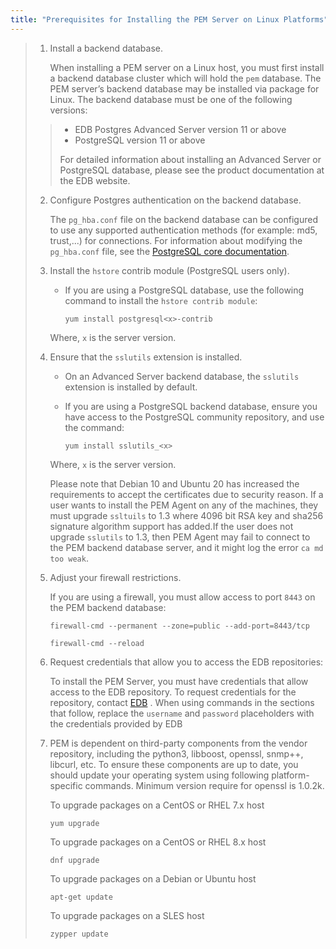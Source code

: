 ```yaml
---
title: "Prerequisites for Installing the PEM Server on Linux Platforms"
---
```


<div id="prerequisites_for_installing_pem_server" class="registered_link"></div>

> 1.  Install a backend database.
>
>     When installing a PEM server on a Linux host, you must first install a backend database cluster which will hold the `pem` database. The PEM server’s backend database may be installed via package for Linux. The backend database must be one of the following versions:
>
> > -   EDB Postgres Advanced Server version 11 or above
> > -   PostgreSQL version 11 or above
> >
> > For detailed information about installing an Advanced Server or PostgreSQL database, please see the product documentation at the EDB website.
>
> 2.  Configure Postgres authentication on the backend database.
>
>     The `pg_hba.conf` file on the backend database can be configured to use any supported authentication methods (for example: md5, trust,...) for connections. For information about modifying the `pg_hba.conf` file, see the [PostgreSQL core documentation](https://www.postgresql.org/docs/current/static/auth-pg-hba-conf.html).
>
> 3.  Install the `hstore` contrib module (PostgreSQL users only).
>
>     -   If you are using a PostgreSQL database, use the following command to install the `hstore contrib module`:
>
>         ```sourceCode text
>         yum install postgresql<x>-contrib
>         ```
>
>     Where, `x` is the server version.
>
> 4.  Ensure that the `sslutils` extension is installed.
>
>     -   On an Advanced Server backend database, the `sslutils` extension is installed by default.
>
>     -   If you are using a PostgreSQL backend database, ensure you have access to the PostgreSQL community repository, and use the command:
>
>         ```sourceCode text
>         yum install sslutils_<x>
>         ```
>
>     Where, `x` is the server version.
>
>     Please note that Debian 10 and Ubuntu 20 has increased the requirements to accept the certificates due to security reason. If a user wants to install the PEM Agent on any of the machines, they must upgrade `ssltuils` to 1.3 where 4096 bit RSA key and sha256 signature algorithm support has added.If the user does not upgrade `sslutils` to 1.3, then PEM Agent may fail to connect to the PEM backend database server, and it might log the error `ca md too weak`.
>
> 5.  Adjust your firewall restrictions.
>
>     If you are using a firewall, you must allow access to port `8443` on the PEM backend database:
>
>     ```sourceCode text
>     firewall-cmd --permanent --zone=public --add-port=8443/tcp
>
>     firewall-cmd --reload
>     ```
>
> 6.  Request credentials that allow you to access the EDB repositories:
>
>     To install the PEM Server, you must have credentials that allow access to the EDB repository. To request credentials for the repository, contact [EDB](https://www.enterprisedb.com/repository-access-request) . When using commands in the sections that follow, replace the `username` and `password` placeholders with the credentials provided by EDB
>
> 7.  PEM is dependent on third-party components from the vendor repository, including the python3, libboost, openssl, snmp++, libcurl, etc. To ensure these components are up to date, you should update your operating system using following platform-specific commands. Minimum version require for openssl is 1.0.2k.
>
>     To upgrade packages on a CentOS or RHEL 7.x host
>
>     ```sourceCode text
>     yum upgrade
>     ```
>
>     To upgrade packages on a CentOS or RHEL 8.x host
>
>     ```sourceCode text
>     dnf upgrade
>     ```
>
>     To upgrade packages on a Debian or Ubuntu host
>
>     ```sourceCode text
>     apt-get update
>     ```
>
>     To upgrade packages on a SLES host
>
>     ```sourceCode text
>     zypper update
>     ```
